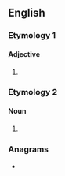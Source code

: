 ==English==

===Etymology 1===

====Adjective====
{{head|en|adjective comparative form}}

# {{en-comparative of|salty}}

===Etymology 2===

====Noun====
{{en-noun}}

# {{alternative form of|saltire|lang=en}}

{{Webster 1913}}

===Anagrams===
* {{anagrams|en|A-lister|Raelist|airtels|railest|realist|retails|saltire|slatier|tailers}}